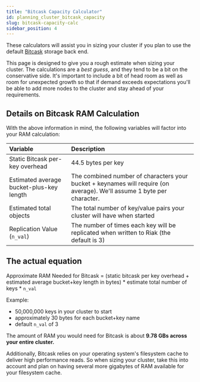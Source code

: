 ```yaml
---
title: "Bitcask Capacity Calculator"
id: planning_cluster_bitcask_capacity
slug: bitcask-capacity-calc
sidebar_position: 4
---
```



[plan backend bitcask]: /docs/setup/planning/backend/bitcask

These calculators will assist you in sizing your cluster if you plan to
use the default [Bitcask][plan backend bitcask] storage back end.

This page is designed to give you a rough estimate when sizing your
cluster.  The calculations are a _best guess_, and they tend to be a bit
on the conservative side. It's important to include a bit of head room
as well as room for unexpected growth so that if demand exceeds
expectations you'll be able to add more nodes to the cluster and stay
ahead of your requirements.

<BitcaskCalculator />

## Details on Bitcask RAM Calculation

With the above information in mind, the following variables will factor
into your RAM calculation:

Variable | Description
:--------|:-----------
Static Bitcask per-key overhead | 44.5 bytes per key
Estimated average bucket-plus-key length | The combined number of characters your bucket + keynames will require (on average). We'll assume 1 byte per character.
Estimated total objects | The total number of key/value pairs your cluster will have when started
Replication Value (`n_val`) | The number of times each key will be replicated when written to Riak (the default is 3)

## The actual equation

Approximate RAM Needed for Bitcask = (static bitcask per key overhead +
estimated average bucket+key length in bytes) * estimate total number of
keys * `n_val`

Example:

* 50,000,000 keys in your cluster to start
* approximately 30 bytes for each bucket+key name
* default `n_val` of 3

The amount of RAM you would need for Bitcask is about **9.78 GBs across
your entire cluster.**

Additionally, Bitcask relies on your operating system's filesystem cache
to deliver high performance reads. So when sizing your cluster, take
this into account and plan on having several more gigabytes of RAM
available for your filesystem cache.
